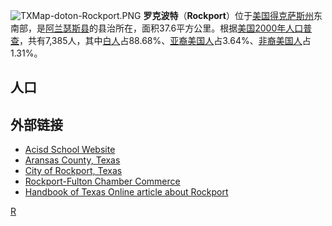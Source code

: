 [[File:TXMap-doton-Rockport.PNG|right]]
'''罗克波特'''（'''Rockport'''）位于[[美国|美国]][[得克萨斯州|得克萨斯州]]东南部，是[[阿兰瑟斯县_(得克萨斯州)|阿兰瑟斯县]]的县治所在，面积37.6平方公里。根据[[美国2000年人口普查|美国2000年人口普查]]，共有7,385人，其中[[白人|白人]]占88.68%、[[亚裔美国人|亚裔美国人]]占3.64%、[[非裔美国人|非裔美国人]]占1.31%。

==人口==
{{US Census population
|1890= 1069
|1900= 1153
|1910= 1382
|1920= 1545
|1930= 1140
|1940= 1729
|1950= 2266
|1960= 2989
|1970= 3879
|1980= 3686
|1990= 4753
|2000= 7385
|2010= 8766
|estyear=2016
|estimate=10645
|estref=<ref name="USCensusEst2016">{{cite web|url=https://www.census.gov/programs-surveys/popest/data/tables.2016.html|title=Population and Housing Unit Estimates|accessdate=June 9, 2017|archive-date=2018-06-13|archive-url=https://web.archive.org/web/20180613152514/https://www.census.gov/programs-surveys/popest/data/tables.2016.html|dead-url=no}}</ref>
|footnote=<center>U.S. Decennial Census<ref name="DecennialCensus">{{cite web|url=http://www.census.gov/prod/www/decennial.html|title=Census of Population and Housing|publisher=Census.gov|accessdate=June 4, 2015|archive-date=2015-05-12|archive-url=https://www.webcitation.org/6YSasqtfX?url=http://www.census.gov/prod/www/decennial.html|dead-url=no}}</ref></center>
}}

==外部链接==
*[http://www.acisd.org/ Acisd School Website]
*[http://www.aransascounty.org/ Aransas County, Texas]
*[http://www.cityofrockport.com/ City of Rockport, Texas] {{Wayback|url=http://www.cityofrockport.com/ |date=20060216172324 }}
*[http://www.rockport-fulton.org/ Rockport-Fulton Chamber Commerce]
*[http://www.tshaonline.org/handbook/online/articles/hgr05 Handbook of Texas Online article about Rockport] {{WebCite|url=https://www.webcitation.org/6CgGQIQ2h?url=http://www.tshaonline.org/handbook/online/articles/hgr05 |date=20121205094425 |dateformat=iso }}

{{Texas-stub}}

[[Category:得克萨斯州城市|R]]